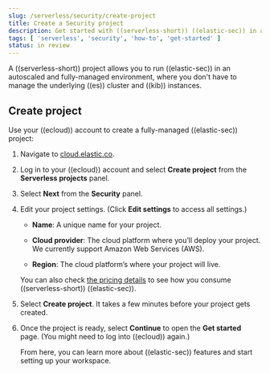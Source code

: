```yaml
---
slug: /serverless/security/create-project
title: Create a Security project
description: Get started with ((serverless-short)) ((elastic-sec)) in a few steps.
tags: [ 'serverless', 'security', 'how-to', 'get-started' ]
status: in review
---
```


<DocBadge template="technical preview" />
<div id="create-project"></div>

A ((serverless-short)) project allows you to run ((elastic-sec)) in an autoscaled and fully-managed environment, where you don't have to manage the underlying ((es)) cluster and ((kib)) instances.

## Create project

Use your ((ecloud)) account to create a fully-managed ((elastic-sec)) project:

1. Navigate to [cloud.elastic.co](https://cloud.elastic.co/).

1. Log in to your ((ecloud)) account and select **Create project** from the **Serverless projects** panel.

1. Select **Next** from the **Security** panel.

1. Edit your project settings. (Click **Edit settings** to access all settings.)

    * **Name**: A unique name for your project.

    * **Cloud provider**: The cloud platform where you’ll deploy your project. We currently support Amazon Web Services (AWS).

    * **Region**: The cloud platform’s <DocLink slug="/serverless/regions" text="region"/> where your project will live.

    You can also check [the pricing details](https://cloud.elastic.co/pricing) to see how you consume ((serverless-short)) ((elastic-sec)).

1. Select **Create project**. It takes a few minutes before your project gets created. 

1. Once the project is ready, select **Continue** to open the **Get started** page. (You might need to log into ((ecloud)) again.) 

    From here, you can learn more about ((elastic-sec)) features and start setting up your workspace.
